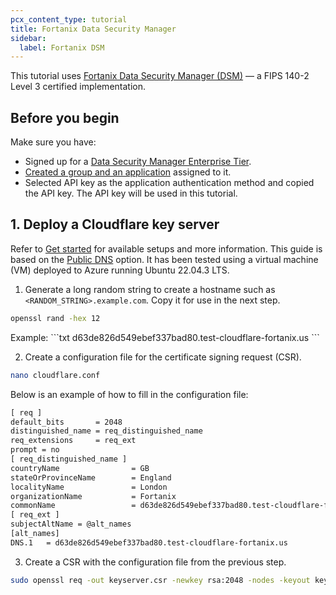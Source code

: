 ```yaml
---
pcx_content_type: tutorial
title: Fortanix Data Security Manager
sidebar:
  label: Fortanix DSM
---
```



This tutorial uses [Fortanix Data Security Manager (DSM)](https://www.fortanix.com/platform/data-security-manager) — a FIPS 140-2 Level 3 certified implementation.

## Before you begin

Make sure you have:
- Signed up for a [Data Security Manager Enterprise Tier](https://www.fortanix.com/start-your-free-trial).
- [Created a group and an application](https://support.fortanix.com/docs/fortanix-data-security-manager-with-cloudflare-integration#53-creating-a-group) assigned to it.
- Selected API key as the application authentication method and copied the API key. The API key will be used in this tutorial.

## 1. Deploy a Cloudflare key server

Refer to [Get started](/ssl/keyless-ssl/configuration/) for available setups and more information. This guide is based on the [Public DNS](/ssl/keyless-ssl/configuration/public-dns/) option. It has been tested using a virtual machine (VM) deployed to Azure running Ubuntu 22.04.3 LTS.

1. Generate a long random string to create a hostname such as `<RANDOM_STRING>.example.com`. Copy it for use in the next step.

```bash
openssl rand -hex 12
```

<Example>
Example:
```txt
d63de826d549ebef337bad80.test-cloudflare-fortanix.us
```

</Example>

2. Create a configuration file for the certificate signing request (CSR).

```bash
nano cloudflare.conf
```

<Example>
Below is an example of how to fill in the configuration file:

```txt
[ req ]
default_bits       = 2048
distinguished_name = req_distinguished_name
req_extensions     = req_ext
prompt = no
[ req_distinguished_name ]
countryName                = GB
stateOrProvinceName        = England
localityName               = London
organizationName           = Fortanix
commonName                 = d63de826d549ebef337bad80.test-cloudflare-fortanix.us
[ req_ext ]
subjectAltName = @alt_names
[alt_names]
DNS.1   = d63de826d549ebef337bad80.test-cloudflare-fortanix.us
```
</Example>

3. Create a CSR with the configuration file from the previous step.

```bash
sudo openssl req -out keyserver.csr -newkey rsa:2048 -nodes -keyout keyserver.key -config cloudflare.conf
```

